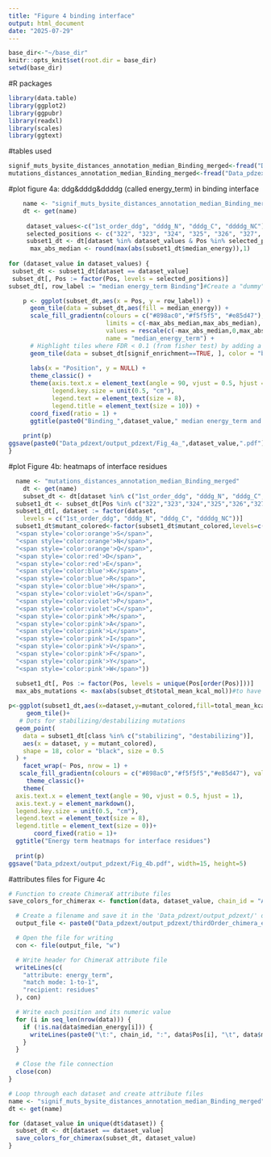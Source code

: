 ```yaml
---
title: "Figure 4 binding interface"
output: html_document
date: "2025-07-29"
---
```


```r
base_dir<-"~/base_dir"
knitr::opts_knit$set(root.dir = base_dir)
setwd(base_dir)
```

#R packages
```r
library(data.table)
library(ggplot2)
library(ggpubr)
library(readxl)
library(scales)
library(ggtext)
```

#tables used
```r
signif_muts_bysite_distances_annotation_median_Binding_merged<-fread("Data_pdzext/energies_pdzext/thirdOrder_signif_muts_bysite_distances_annotation_median_rSASA_Binding_merged.txt")
mutations_distances_annotation_median_Binding_merged<-fread("Data_pdzext/energies_pdzext/thirdOrder_mutations_distances_annotation_median_rSASA_Binding_merged.txt")
```

#plot figure 4a: ddg&dddg&ddddg (called energy_term) in binding interface
```r
    name <- "signif_muts_bysite_distances_annotation_median_Binding_merged"
    dt <- get(name)
    
     dataset_values<-c("1st_order_ddg", "dddg_N", "dddg_C", "ddddg_NC")
     selected_positions <- c("322", "323", "324", "325", "326", "327", "328", "331", "339", "372", "376")#binding interface residues
     subset1_dt <- dt[dataset %in% dataset_values & Pos %in% selected_positions]
      max_abs_median <- round(max(abs(subset1_dt$median_energy)),1)
     
for (dataset_value in dataset_values) {
 subset_dt <- subset1_dt[dataset == dataset_value]
 subset_dt[, Pos := factor(Pos, levels = selected_positions)]
subset_dt[, row_label := "median energy_term Binding"]#Create a "dummy" row to plot the heatmap with a single row

    p <- ggplot(subset_dt,aes(x = Pos, y = row_label)) +
      geom_tile(data = subset_dt,aes(fill = median_energy)) +
      scale_fill_gradientn(colours = c("#898ac0","#f5f5f5", "#e85d47"), 
                           limits = c(-max_abs_median,max_abs_median),
                           values = rescale(c(-max_abs_median,0,max_abs_median)),
                           name = "median_energy_term") +
      # Highlight tiles where FDR < 0.1 (from fisher test) by adding a black border
      geom_tile(data = subset_dt[signif_enrichment==TRUE, ], color = "black", linewidth = 0.7, fill = NA) +
      
      labs(x = "Position", y = NULL) +
      theme_classic() +
      theme(axis.text.x = element_text(angle = 90, vjust = 0.5, hjust = 1),
            legend.key.size = unit(0.5, "cm"),
            legend.text = element_text(size = 8),
            legend.title = element_text(size = 10)) +
      coord_fixed(ratio = 1) +
      ggtitle(paste0("Binding_",dataset_value," median energy_term and fdr_enrichment_muts<0.1 "))
    
    print(p)
ggsave(paste0("Data_pdzext/output_pdzext/Fig_4a_",dataset_value,".pdf"), width=8, height=5)
}
```

#plot Figure 4b: heatmaps of interface residues
```r
  name <- "mutations_distances_annotation_median_Binding_merged"
    dt <- get(name)
    subset_dt <- dt[dataset %in% c("1st_order_ddg", "dddg_N", "dddg_C", "ddddg_NC")]
  subset1_dt <- subset_dt[Pos %in% c("322","323","324","325","326","327","328", "331","339","372","376")]
  subset1_dt[, dataset := factor(dataset, 
    levels = c("1st_order_ddg", "dddg_N", "dddg_C", "ddddg_NC"))]
  subset1_dt$mutant_colored<-factor(subset1_dt$mutant_colored,levels=c(
  "<span style='color:orange'>S</span>",                                                                    "<span style='color:orange'>T</span>",
  "<span style='color:orange'>N</span>",
  "<span style='color:orange'>Q</span>",
  "<span style='color:red'>D</span>",
  "<span style='color:red'>E</span>",
  "<span style='color:blue'>K</span>",
  "<span style='color:blue'>R</span>",
  "<span style='color:blue'>H</span>",
  "<span style='color:violet'>G</span>",
  "<span style='color:violet'>P</span>",
  "<span style='color:violet'>C</span>",
  "<span style='color:pink'>M</span>",
  "<span style='color:pink'>A</span>",
  "<span style='color:pink'>L</span>",
  "<span style='color:pink'>I</span>",
  "<span style='color:pink'>V</span>",
  "<span style='color:pink'>F</span>",
  "<span style='color:pink'>Y</span>",
  "<span style='color:pink'>W</span>"))    

  subset1_dt[, Pos := factor(Pos, levels = unique(Pos[order(Pos)]))]
  max_abs_mutations <- max(abs(subset_dt$total_mean_kcal_mol))#to have the same scale for all
    
p<-ggplot(subset1_dt,aes(x=dataset,y=mutant_colored,fill=total_mean_kcal_mol))+
     geom_tile()+
   # Dots for stabilizing/destabilizing mutations
  geom_point(
    data = subset1_dt[class %in% c("stabilizing", "destabilizing")],
    aes(x = dataset, y = mutant_colored),
    shape = 18, color = "black", size = 0.5
  ) +
    facet_wrap(~ Pos, nrow = 1) +
   scale_fill_gradientn(colours = c("#898ac0","#f5f5f5","#e85d47"), values = rescale(c(-max_abs_mutations,0,max_abs_mutations)),guide = "colorbar", limits = c(-max_abs_mutations, max_abs_mutations)) +
     theme_classic()+
    theme(
  axis.text.x = element_text(angle = 90, vjust = 0.5, hjust = 1),
  axis.text.y = element_markdown(),
  legend.key.size = unit(0.5, "cm"),
  legend.text = element_text(size = 8),
  legend.title = element_text(size = 0))+
       coord_fixed(ratio = 1)+
  ggtitle("Energy term heatmaps for interface residues")
   
  print(p) 
ggsave("Data_pdzext/output_pdzext/Fig_4b.pdf", width=15, height=5)
```

#attributes files for Figure 4c
```r
# Function to create ChimeraX attribute files
save_colors_for_chimerax <- function(data, dataset_value, chain_id = "A") {

  # Create a filename and save it in the 'Data_pdzext/output_pdzext/' directory
  output_file <- paste0("Data_pdzext/output_pdzext/thirdOrder_chimera_energy_term_Binding_median_", dataset_value, ".defattr")

  # Open the file for writing
  con <- file(output_file, "w")

  # Write header for ChimeraX attribute file
  writeLines(c(
    "attribute: energy_term",
    "match mode: 1-to-1",
    "recipient: residues"
  ), con)

  # Write each position and its numeric value
  for (i in seq_len(nrow(data))) {
    if (!is.na(data$median_energy[i])) {
      writeLines(paste0("\t:", chain_id, ":", data$Pos[i], "\t", data$median_energy[i]), con)
    }
  }

  # Close the file connection
  close(con)
}

# Loop through each dataset and create attribute files
name <- "signif_muts_bysite_distances_annotation_median_Binding_merged"
dt <- get(name)

for (dataset_value in unique(dt$dataset)) {
  subset_dt <- dt[dataset == dataset_value]
  save_colors_for_chimerax(subset_dt, dataset_value)
}
```





